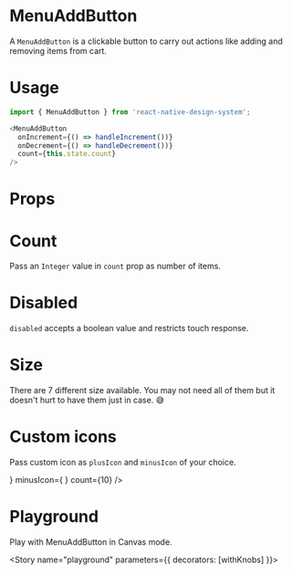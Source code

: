 
<Meta title="MenuAddButton" component={MenuAddButton} />

# MenuAddButton
A `MenuAddButton` is a clickable button to carry out actions like adding and removing items from cart.

# Usage
```js
import { MenuAddButton } from 'react-native-design-system';

<MenuAddButton
  onIncrement={() => handleIncrement())}
  onDecrement={() => handleDecrement())}
  count={this.state.count}
/>
```

# Props
<Props of={MenuAddButton} />

# Count
Pass an `Integer` value in `count` prop as number of items.

<Preview>
  <Story name="count">
    <Stack>
      <MenuAddButton
        onIncrement={action('pressed')}
        onDecrement={action('pressed')}
        count={0}
      />
      <MenuAddButton
        onIncrement={action('pressed')}
        onDecrement={action('pressed')}
        count={5}
      />
      <MenuAddButton
        onIncrement={action('pressed')}
        onDecrement={action('pressed')}
        count={25}
      />
      <MenuAddButton
        onIncrement={action('pressed')}
        onDecrement={action('pressed')}
        count={100}
      />
    </Stack>
  </Story>
</Preview>

# Disabled
`disabled` accepts a boolean value and restricts touch response. 

<Preview>
  <Story name="disabled">
    <MenuAddButton
      disabled
      onIncrement={action('pressed')}
      onDecrement={action('pressed')}
      count={0} 
    />
  </Story>
</Preview>

# Size
There are 7 different size available. You may not need all of them but it doesn't hurt to have them just in case. 😅

<Preview>
  <Story name="size">
    <Stack>
      <MenuAddButton size="xxsmall"
        onIncrement={action('pressed')}
        onDecrement={action('pressed')}
        count={0}
      />
      <MenuAddButton size="xsmall"
        onIncrement={action('pressed')}
        onDecrement={action('pressed')}
        count={2}
      />
      <MenuAddButton size="small"
        onIncrement={action('pressed')}
        onDecrement={action('pressed')}
        count={10}
      />
      <MenuAddButton size="medium"
        onIncrement={action('pressed')}
        onDecrement={action('pressed')}
        count={50}
      />
      <MenuAddButton size="large"
        onIncrement={action('pressed')}
        onDecrement={action('pressed')}
        count={100}
      />
      <MenuAddButton size="xlarge"
        onIncrement={action('pressed')}
       onDecrement={action('pressed')}
        count={500}
      />
      <MenuAddButton size="xxlarge"
        onIncrement={action('pressed')}
        onDecrement={action('pressed')}
        count={2020}
      />
    </Stack>
  </Story>
</Preview>

# Custom icons
Pass custom icon as `plusIcon` and `minusIcon` of your choice.

<Preview>
  <Story name="custom">
    <MenuAddButton
      onIncrement={action('pressed')}
      onDecrement={action('pressed')}
      plusIcon={
        <AntDesign
          name="like2"
          size={24}
          color="black"
        />
      }
      minusIcon={
        <AntDesign
          name="dislike2"
          size={24}
          color="black"
        />
      }
      count={10}
    />
  </Story>
</Preview>

# Playground
Play with MenuAddButton in Canvas mode.

<Story name="playground" parameters={{ decorators: [withKnobs] }}>
  <ExampleMenuButton />
</Story>